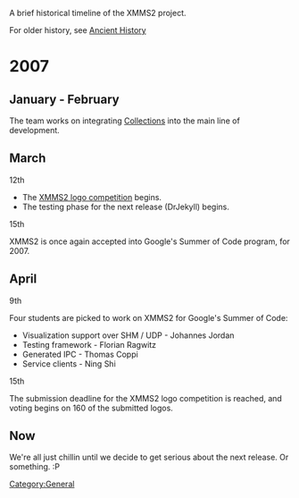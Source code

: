 A brief historical timeline of the XMMS2 project.

For older history, see [[History/Ancient | Ancient History]]

= 2007 =
== January - February ==
The team works on integrating [[Collections]] into the main line of development.

== March ==
;12th
* The [http://xmms2-contest.blogspot.com/ XMMS2 logo competition] begins.
* The testing phase for the next release (DrJekyll) begins.

;15th
XMMS2 is once again accepted into Google's Summer of Code program, for 2007.

== April ==
;9th
Four students are picked to work on XMMS2 for Google's Summer of Code:
* Visualization support over SHM / UDP - Johannes Jordan
* Testing framework - Florian Ragwitz
* Generated IPC - Thomas Coppi
* Service clients - Ning Shi

;15th
The submission deadline for the XMMS2 logo competition is reached, and voting begins on 160 of the submitted logos.

== Now ==
We're all just chillin until we decide to get serious about the next release. Or something. :P

[[Category:General]]
